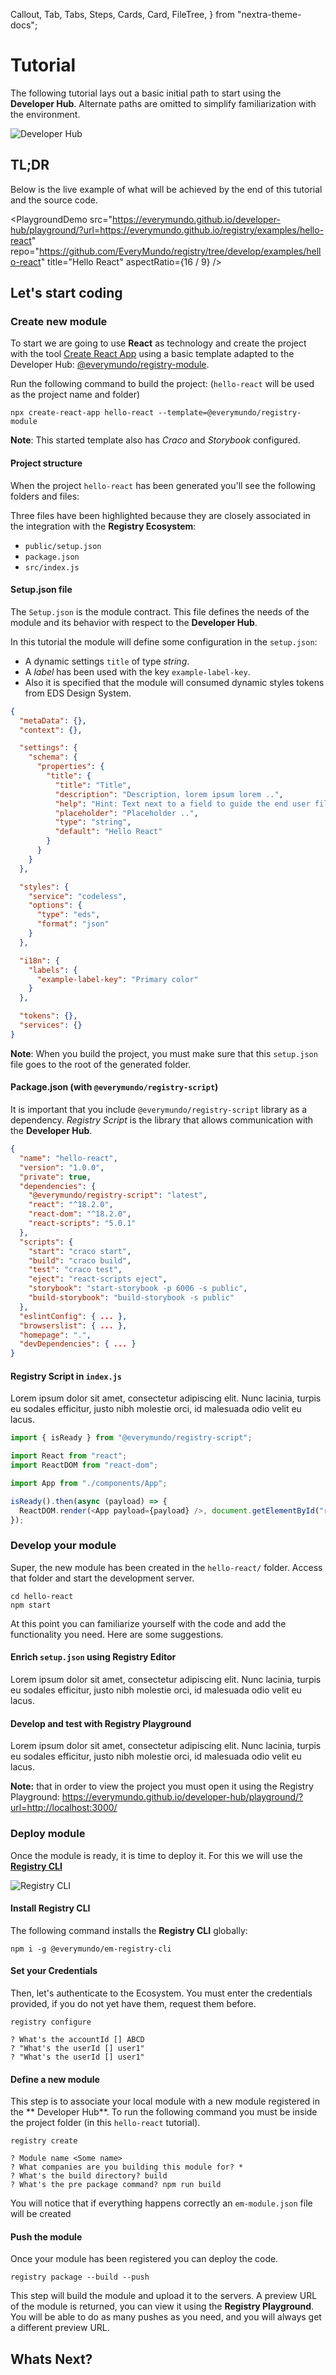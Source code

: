 ---
---

  Callout,
  Tab,
  Tabs,
  Steps,
  Cards,
  Card,
  FileTree,
} from "nextra-theme-docs";

# Tutorial

The following tutorial lays out a basic initial path to start using the **Developer Hub**. Alternate paths are omitted to simplify familiarization with the environment.

![Developer Hub](@/assets/images/tutorial/cover.jpg)

## TL;DR

Below is the live example of what will be achieved by the end of this tutorial and the source code.

<PlaygroundDemo
  src="https://everymundo.github.io/developer-hub/playground/?url=https://everymundo.github.io/registry/examples/hello-react"
  repo="https://github.com/EveryMundo/registry/tree/develop/examples/hello-react"
  title="Hello React"
  aspectRatio={16 / 9}
/>

## Let's start coding

<Steps>

### Create new module

To start we are going to use **React** as technology and create the project with the tool [Create React App](https://create-react-app.dev/) using a basic template adapted to the Developer Hub: [@everymundo/registry-module](https://www.npmjs.com/package/@everymundo/cra-template-registry-module).

Run the following command to build the project: (`hello-react` will be used as the project name and folder)

```console copy filename="Terminal"
npx create-react-app hello-react --template=@everymundo/registry-module
```

**Note**: This started template also has _Craco_ and _Storybook_ configured.

#### Project structure

When the project `hello-react` has been generated you'll see the following folders and files:

<FileTree>
  <FileTree.Folder name="hello-react/" defaultOpen>
    <FileTree.Folder name=".storybook/" />
    <FileTree.Folder name="public/" defaultOpen>
      <FileTree.File name="index.html" />
      <FileTree.File name="robots.txt" />
      <FileTree.File name="setup.json" active />
    </FileTree.Folder>
    <FileTree.Folder name="src/" defaultOpen>
      <FileTree.Folder name="components/" defaultOpen>
        <FileTree.Folder name="App/">
          <FileTree.File name="App.css" />
          <FileTree.File name="App.jsx" />
          <FileTree.File name="App.stories.js" />
          <FileTree.File name="App.test.js" />
          <FileTree.File name="index.js" />
        </FileTree.Folder>
        <FileTree.Folder name="Button/" />
      </FileTree.Folder>
      <FileTree.Folder name="context/" />
      <FileTree.Folder name="hooks/" />
      <FileTree.Folder name="utils/" />
      <FileTree.File name="index.js" active />
    </FileTree.Folder>
    <FileTree.File name="package.json" active />
    <FileTree.File name="..." />
  </FileTree.Folder>
</FileTree>

Three files have been highlighted because they are closely associated in the integration with the **Registry Ecosystem**:

- `public/setup.json`
- `package.json`
- `src/index.js`

#### Setup.json file

The `Setup.json` is the module contract. This file defines the needs of the module and its behavior with respect to the **Developer Hub**.

In this tutorial the module will define some configuration in the `setup.json`:

- A dynamic settings `title` of type _string_.
- A _label_ has been used with the key `example-label-key`.
- Also it is specified that the module will consumed dynamic styles tokens from EDS Design System.

```json filename="hello-react/public/setup.json" {8, 20, 30}
{
  "metaData": {},
  "context": {},

  "settings": {
    "schema": {
      "properties": {
        "title": {
          "title": "Title",
          "description": "Description, lorem ipsum lorem ..",
          "help": "Hint: Text next to a field to guide the end user filling it",
          "placeholder": "Placeholder ..",
          "type": "string",
          "default": "Hello React"
        }
      }
    }
  },

  "styles": {
    "service": "codeless",
    "options": {
      "type": "eds",
      "format": "json"
    }
  },

  "i18n": {
    "labels": {
      "example-label-key": "Primary color"
    }
  },

  "tokens": {},
  "services": {}
}
```

**Note**: When you build the project, you must make sure that this `setup.json` file goes to the root of the generated folder.

#### Package.json (with `@everymundo/registry-script`)

It is important that you include `@everymundo/registry-script` library as a dependency. _Registry Script_ is the library that allows communication with the **Developer Hub**.

```json filename="hello-react/package.json" {6}
{
  "name": "hello-react",
  "version": "1.0.0",
  "private": true,
  "dependencies": {
    "@everymundo/registry-script": "latest",
    "react": "^18.2.0",
    "react-dom": "^18.2.0",
    "react-scripts": "5.0.1"
  },
  "scripts": {
    "start": "craco start",
    "build": "craco build",
    "test": "craco test",
    "eject": "react-scripts eject",
    "storybook": "start-storybook -p 6006 -s public",
    "build-storybook": "build-storybook -s public"
  },
  "eslintConfig": { ... },
  "browserslist": { ... },
  "homepage": ".",
  "devDependencies": { ... }
}
```

#### Registry Script in `index.js`

Lorem ipsum dolor sit amet, consectetur adipiscing elit. Nunc lacinia, turpis eu sodales efficitur, justo nibh molestie orci, id malesuada odio velit eu lacus.

```js filename="hello-react/src/index.js" {1,8}
import { isReady } from "@everymundo/registry-script";

import React from "react";
import ReactDOM from "react-dom";

import App from "./components/App";

isReady().then(async (payload) => {
  ReactDOM.render(<App payload={payload} />, document.getElementById("root"));
});
```

### Develop your module

Super, the new module has been created in the `hello-react/` folder. Access that folder and start the development server.

```console copy filename="Terminal"
cd hello-react
npm start
```

At this point you can familiarize yourself with the code and add the functionality you need. Here are some suggestions.

#### Enrich `setup.json` using Registry Editor

Lorem ipsum dolor sit amet, consectetur adipiscing elit. Nunc lacinia, turpis eu sodales efficitur, justo nibh molestie orci, id malesuada odio velit eu lacus.

#### Develop and test with Registry Playground

Lorem ipsum dolor sit amet, consectetur adipiscing elit. Nunc lacinia, turpis eu sodales efficitur, justo nibh molestie orci, id malesuada odio velit eu lacus.

**Note:** that in order to view the project you must open it using the Registry Playground: https://everymundo.github.io/developer-hub/playground/?url=http://localhost:3000/

### Deploy module

Once the module is ready, it is time to deploy it. For this we will use the [**Registry CLI**](/learning/registry-cli)

![Registry CLI](@/assets/images/learning/hero-registry-cli.png)

#### Install Registry CLI

The following command installs the **Registry CLI** globally:

```console copy filename="Terminal"
npm i -g @everymundo/em-registry-cli
```

#### Set your Credentials

Then, let's authenticate to the Ecosystem. You must enter the credentials provided, if you do not yet have them, request them before.

```console copy filename="Terminal"
registry configure

? What's the accountId [] ABCD
? "What's the userId [] user1"
? "What's the userId [] user1"
```

#### Define a new module

This step is to associate your local module with a new module registered in the ** Developer Hub**. To run the following command you must be inside the project folder (in this `hello-react` tutorial).

```console copy filename="Terminal"
registry create

? Module name <Some name>
? What companies are you building this module for? *
? What's the build directory? build
? What's the pre package command? npm run build
```

You will notice that if everything happens correctly an `em-module.json` file will be created

#### Push the module

Once your module has been registered you can deploy the code.

```console copy filename="Terminal"
registry package --build --push
```

This step will build the module and upload it to the servers. A preview URL of the module is returned, you can view it using the **Registry Playground**. You will be able to do as many pushes as you need, and you will always get a different preview URL.

</Steps>

## Whats Next?

<Cards num={2}>
  <Card title="Learning in deep" arrow href="/learning" />
  <Card title="Understand Setup.json" arrow href="/learning/setup-file" />
  <Card title="Get clear with FAQ" arrow href="/get-started/faqs" />
  <Card title="View more examples" arrow href="/examples" />
</Cards>
